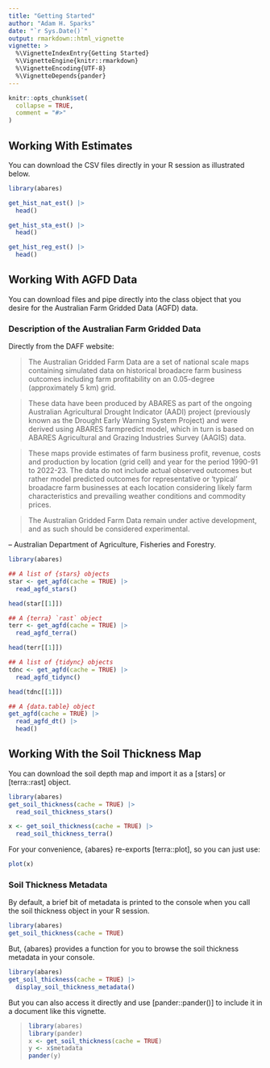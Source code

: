 ```yaml
---
title: "Getting Started"
author: "Adam H. Sparks"
date: "`r Sys.Date()`"
output: rmarkdown::html_vignette
vignette: >
  %\VignetteIndexEntry{Getting Started}
  %\VignetteEngine{knitr::rmarkdown}
  %\VignetteEncoding{UTF-8}
  %\VignetteDepends{pander}
---
```


```r
knitr::opts_chunk$set(
  collapse = TRUE,
  comment = "#>"
)
```

## Working With Estimates

You can download the CSV files directly in your R session as illustrated below.

```r
library(abares)

get_hist_nat_est() |> 
  head()

get_hist_sta_est() |> 
  head()

get_hist_reg_est() |> 
  head()
```

## Working With AGFD Data

You can download files and pipe directly into the class object that you desire for the Australian Farm Gridded Data (AGFD) data.

### Description of the Australian Farm Gridded Data

Directly from the DAFF website:

>The Australian Gridded Farm Data are a set of national scale maps containing simulated data on historical broadacre farm business outcomes including farm profitability on an 0.05-degree (approximately 5 km) grid.

>These data have been produced by ABARES as part of the ongoing Australian Agricultural Drought Indicator (AADI) project (previously known as the Drought Early Warning System Project) and were derived using ABARES farmpredict model, which in turn is based on ABARES Agricultural and Grazing Industries Survey (AAGIS) data.

>These maps provide estimates of farm business profit, revenue, costs and production by location (grid cell) and year for the period 1990-91 to 2022-23. The data do not include actual observed outcomes but rather model predicted outcomes for representative or ‘typical' broadacre farm businesses at each location considering likely farm characteristics and prevailing weather conditions and commodity prices.

>The Australian Gridded Farm Data remain under active development, and as such should be considered experimental.

-- Australian Department of Agriculture, Fisheries and Forestry.


```r
library(abares)

## A list of {stars} objects
star <- get_agfd(cache = TRUE) |>
  read_agfd_stars()

head(star[[1]])

## A {terra} `rast` object
terr <- get_agfd(cache = TRUE) |>
  read_agfd_terra()

head(terr[[1]])

## A list of {tidync} objects
tdnc <- get_agfd(cache = TRUE) |>
  read_agfd_tidync()

head(tdnc[[1]])

## A {data.table} object
get_agfd(cache = TRUE) |>
  read_agfd_dt() |>
  head()
```

## Working With the Soil Thickness Map

You can download the soil depth map and import it as a [stars] or [terra::rast] object.

```r
library(abares)
get_soil_thickness(cache = TRUE) |>
  read_soil_thickness_stars()

x <- get_soil_thickness(cache = TRUE) |>
  read_soil_thickness_terra()
```

For your convenience, {abares} re-exports [terra::plot], so you can just use:

```r
plot(x)
```

### Soil Thickness Metadata

By default, a brief bit of metadata is printed to the console when you call the soil thickness object in your R session.

```r
library(abares)
get_soil_thickness(cache = TRUE)
```

But, {abares} provides a function for you to browse the soil thickness metadata in your console.

```r
library(abares)
get_soil_thickness(cache = TRUE) |>
  display_soil_thickness_metadata()
```

But you can also access it directly and use [pander::pander()] to include it in a document like this vignette.

<blockquote>
```r
library(abares)
library(pander)
x <- get_soil_thickness(cache = TRUE)
y <- x$metadata
pander(y)
```
</blockquote>
